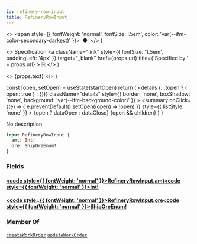 ```yaml
---
id: refinery-row-input
title: RefineryRowInput
---
```


  <>
    <span style={{ fontWeight: 'normal', fontSize: '.5em', color: 'var(--ifm-color-secondary-darkest)' }}>
      &nbsp;●&nbsp;
    </span>
  </>
)

  <>
    Specification
    <a
      className="link"
      style={{ fontSize: '1.5em', paddingLeft: '4px' }}
      target="_blank"
      href={props.url}
      title={'Specified by ' + props.url}
    >
      ⎘
    </a>
  </>
)

  <>
    <span className={props.class}>{props.text}</span>
  </>
)


  const [open, setOpen] = useState(startOpen)
  return (
    <details
      {...(open ? { open: true } : {})}
      className="details"
      style={{ border: 'none', boxShadow: 'none', background: 'var(--ifm-background-color)' }}
    >
      <summary
        onClick={(e) => {
          e.preventDefault()
          setOpen((open) => !open)
        }}
        style={{ listStyle: 'none' }}
      >
        {open ? dataOpen : dataClose}
      </summary>
      {open && children}
    </details>
  )
}

No description

```graphql
input RefineryRowInput {
  amt: Int!
  ore: ShipOreEnum!
}
```

### Fields

#### [<code style={{ fontWeight: 'normal' }}>RefineryRowInput.<b>amt</b></code>](#)<Bullet />[<code style={{ fontWeight: 'normal' }}><b>Int!</b></code>](/api/types/scalars/int.mdx) <Badge class="badge badge--secondary badge--non_null" text="non-null"/> <Badge class="badge badge--secondary " text="scalar"/>

#### [<code style={{ fontWeight: 'normal' }}>RefineryRowInput.<b>ore</b></code>](#)<Bullet />[<code style={{ fontWeight: 'normal' }}><b>ShipOreEnum!</b></code>](/api/types/enums/ship-ore-enum.mdx) <Badge class="badge badge--secondary badge--non_null" text="non-null"/> <Badge class="badge badge--secondary " text="enum"/>

### Member Of

[`createWorkOrder`](/api/operations/mutations/create-work-order.mdx) <Badge class="badge badge--secondary badge--relation" text="mutation"/><Bullet />[`updateWorkOrder`](/api/operations/mutations/update-work-order.mdx) <Badge class="badge badge--secondary badge--relation" text="mutation"/>
